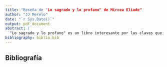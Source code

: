 ```yaml
---
title: "Reseña de "Lo sagrado y lo profano" de Mircea Eliade"
author: "JJ Merelo"
date: "`r Sys.Date()`"
output: pdf_document
abstract: |
  "Lo sagrado y lo profano" es un libro interesante por las claves que aporta a la interpretación de la obra artística con motivo o origen religioso. La visión del mundo a través de la experiencia humana de lo sagrado permite entender mejor el significado de elementos arquitectónicos, pictóricos y escultóricos desde el inicil de las civilizaciones
bibliography: biblio.bib
---
```



## Bibliografía
